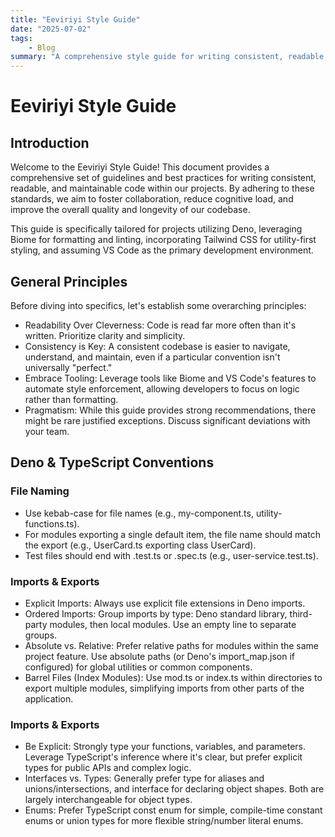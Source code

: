 ---
title: "Eeviriyi Style Guide"
date: "2025-07-02"
tags:
    - Blog
summary: "A comprehensive style guide for writing consistent, readable, and maintainable code in Deno projects using Biome, Tailwind CSS, and VS Code."
---

# Eeviriyi Style Guide

## Introduction

Welcome to the Eeviriyi Style Guide! This document provides a comprehensive set of guidelines and best practices for writing consistent, readable, and maintainable code within our projects. By adhering to these standards, we aim to foster collaboration, reduce cognitive load, and improve the overall quality and longevity of our codebase.

This guide is specifically tailored for projects utilizing Deno, leveraging Biome for formatting and linting, incorporating Tailwind CSS for utility-first styling, and assuming VS Code as the primary development environment.

## General Principles

Before diving into specifics, let's establish some overarching principles:

- Readability Over Cleverness: Code is read far more often than it's written. Prioritize clarity and simplicity.
- Consistency is Key: A consistent codebase is easier to navigate, understand, and maintain, even if a particular convention isn't universally "perfect."
- Embrace Tooling: Leverage tools like Biome and VS Code's features to automate style enforcement, allowing developers to focus on logic rather than formatting.
- Pragmatism: While this guide provides strong recommendations, there might be rare justified exceptions. Discuss significant deviations with your team.

## Deno & TypeScript Conventions

### File Naming

- Use kebab-case for file names (e.g., my-component.ts, utility-functions.ts).
- For modules exporting a single default item, the file name should match the export (e.g., UserCard.ts exporting class UserCard).
- Test files should end with .test.ts or .spec.ts (e.g., user-service.test.ts).

### Imports & Exports

- Explicit Imports: Always use explicit file extensions in Deno imports.
- Ordered Imports: Group imports by type: Deno standard library, third-party modules, then local modules. Use an empty line to separate groups.
- Absolute vs. Relative: Prefer relative paths for modules within the same project feature. Use absolute paths (or Deno's import_map.json if configured) for global utilities or common components.
- Barrel Files (Index Modules): Use mod.ts or index.ts within directories to export multiple modules, simplifying imports from other parts of the application.

### Imports & Exports

- Be Explicit: Strongly type your functions, variables, and parameters. Leverage TypeScript's inference where it's clear, but prefer explicit types for public APIs and complex logic.
- Interfaces vs. Types: Generally prefer type for aliases and unions/intersections, and interface for declaring object shapes. Both are largely interchangeable for object types.
- Enums: Prefer TypeScript const enum for simple, compile-time constant enums or union types for more flexible string/number literal enums.

